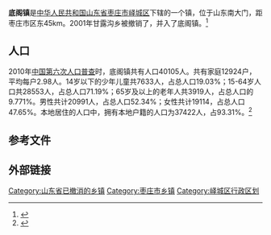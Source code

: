 {{coord|34|41|50|N|117|48|02|E|display=title|coordinates_region=CN-37}}
'''底阁镇'''是[[中华人民共和国|中华人民共和国]][[山东省|山东省]][[枣庄市|枣庄市]][[峄城区|峄城区]]下辖的一个镇，位于山东南大门，距枣庄市区东45km。2001年甘露沟乡被撤销了，并入了底阁镇。<ref>{{cite web|url=http://www.ycq.gov.cn/zjyc/?id=2&tt=%D0%D0%D5%FE%C7%F8%BB%AE|title=走进峄城 -- 中国·峄城|publisher=峄城区人民政府|accessdate=2011年7月6日|archive-date=2012年3月26日|archive-url=https://web.archive.org/web/20120326154607/http://www.ycq.gov.cn/zjyc/?id=2&tt=%D0%D0%D5%FE%C7%F8%BB%AE|dead-url=yes}}</ref>

== 人口 ==

2010年[[中国第六次人口普查|中国第六次人口普查]]时，底阁镇共有人口40105人。共有家庭12924户，平均每户2.98人。14岁以下的少年儿童共7633人，占总人口19.03%；15-64岁人口共28553人，占总人口71.19%；65岁及以上的老年人共3919人，占总人口的9.771%。男性共计20991人，占总人口52.34%；女性共计19114，占总人口47.65%。本地居住的人口中，拥有本地户籍的人口为37422人，占93.31%。<ref name="人口普查2010">{{cite web| url =http://www.yearbookchina.com/navipage-n2013030152000017.html| title =《中国2010年人口普查分乡、镇、街道资料》| author =中国国务院人口普查办公室、中国国家统计局人口就业统计司等| year =2010| website =统计年鉴分享平台| page =表15 山东省乡、镇、街道人口| format =收费| access-date =2018-07-19| archive-url =https://web.archive.org/web/20180719084356/http://www.yearbookchina.com/navipage-n2013030152000017.html| archive-date =2018-07-19| dead-url =yes}}</ref>
==参考文件==
{{reflist}}

==外部链接==

[[Category:山东省已撤消的乡镇|Category:山东省已撤消的乡镇]]
[[Category:枣庄市乡镇|Category:枣庄市乡镇]]
[[Category:峄城区行政区划|Category:峄城区行政区划]]